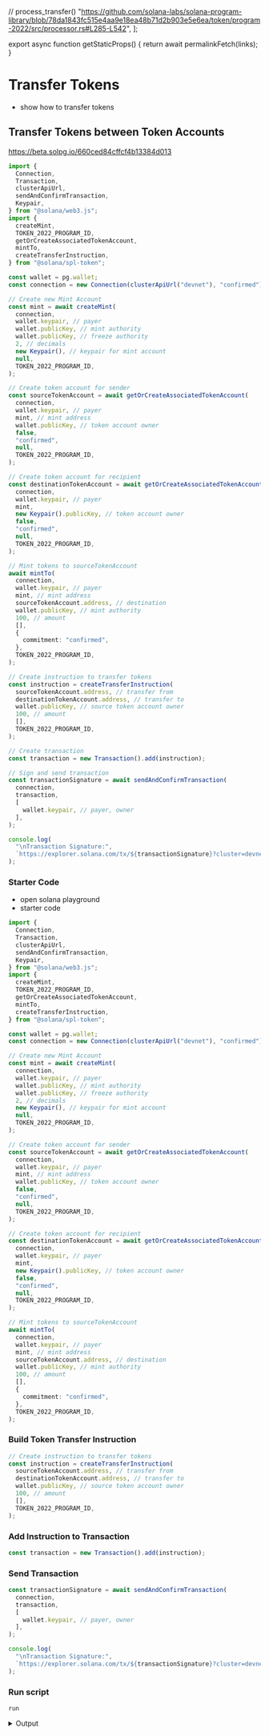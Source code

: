 
  // process_transfer()
  "https://github.com/solana-labs/solana-program-library/blob/78da1843fc515e4aa9e18ea48b71d2b903e5e6ea/token/program-2022/src/processor.rs#L285-L542",
];

export async function getStaticProps() {
  return await permalinkFetch(links);
}

# Transfer Tokens

- show how to transfer tokens

## Transfer Tokens between Token Accounts

https://beta.solpg.io/660ced84cffcf4b13384d013

<Accordions >
<Accordion title="Final Code">

```ts filename="client.ts" copy
import {
  Connection,
  Transaction,
  clusterApiUrl,
  sendAndConfirmTransaction,
  Keypair,
} from "@solana/web3.js";
import {
  createMint,
  TOKEN_2022_PROGRAM_ID,
  getOrCreateAssociatedTokenAccount,
  mintTo,
  createTransferInstruction,
} from "@solana/spl-token";

const wallet = pg.wallet;
const connection = new Connection(clusterApiUrl("devnet"), "confirmed");

// Create new Mint Account
const mint = await createMint(
  connection,
  wallet.keypair, // payer
  wallet.publicKey, // mint authority
  wallet.publicKey, // freeze authority
  2, // decimals
  new Keypair(), // keypair for mint account
  null,
  TOKEN_2022_PROGRAM_ID,
);

// Create token account for sender
const sourceTokenAccount = await getOrCreateAssociatedTokenAccount(
  connection,
  wallet.keypair, // payer
  mint, // mint address
  wallet.publicKey, // token account owner
  false,
  "confirmed",
  null,
  TOKEN_2022_PROGRAM_ID,
);

// Create token account for recipient
const destinationTokenAccount = await getOrCreateAssociatedTokenAccount(
  connection,
  wallet.keypair, // payer
  mint,
  new Keypair().publicKey, // token account owner
  false,
  "confirmed",
  null,
  TOKEN_2022_PROGRAM_ID,
);

// Mint tokens to sourceTokenAccount
await mintTo(
  connection,
  wallet.keypair, // payer
  mint, // mint address
  sourceTokenAccount.address, // destination
  wallet.publicKey, // mint authority
  100, // amount
  [],
  {
    commitment: "confirmed",
  },
  TOKEN_2022_PROGRAM_ID,
);

// Create instruction to transfer tokens
const instruction = createTransferInstruction(
  sourceTokenAccount.address, // transfer from
  destinationTokenAccount.address, // transfer to
  wallet.publicKey, // source token account owner
  100, // amount
  [],
  TOKEN_2022_PROGRAM_ID,
);

// Create transaction
const transaction = new Transaction().add(instruction);

// Sign and send transaction
const transactionSignature = await sendAndConfirmTransaction(
  connection,
  transaction,
  [
    wallet.keypair, // payer, owner
  ],
);

console.log(
  "\nTransaction Signature:",
  `https://explorer.solana.com/tx/${transactionSignature}?cluster=devnet`,
);
```

</Accordion>
</Accordions>

<Steps>

### Starter Code

- open solana playground
- starter code

```ts filename="client.ts" copy
import {
  Connection,
  Transaction,
  clusterApiUrl,
  sendAndConfirmTransaction,
  Keypair,
} from "@solana/web3.js";
import {
  createMint,
  TOKEN_2022_PROGRAM_ID,
  getOrCreateAssociatedTokenAccount,
  mintTo,
  createTransferInstruction,
} from "@solana/spl-token";

const wallet = pg.wallet;
const connection = new Connection(clusterApiUrl("devnet"), "confirmed");

// Create new Mint Account
const mint = await createMint(
  connection,
  wallet.keypair, // payer
  wallet.publicKey, // mint authority
  wallet.publicKey, // freeze authority
  2, // decimals
  new Keypair(), // keypair for mint account
  null,
  TOKEN_2022_PROGRAM_ID,
);

// Create token account for sender
const sourceTokenAccount = await getOrCreateAssociatedTokenAccount(
  connection,
  wallet.keypair, // payer
  mint, // mint address
  wallet.publicKey, // token account owner
  false,
  "confirmed",
  null,
  TOKEN_2022_PROGRAM_ID,
);

// Create token account for recipient
const destinationTokenAccount = await getOrCreateAssociatedTokenAccount(
  connection,
  wallet.keypair, // payer
  mint,
  new Keypair().publicKey, // token account owner
  false,
  "confirmed",
  null,
  TOKEN_2022_PROGRAM_ID,
);

// Mint tokens to sourceTokenAccount
await mintTo(
  connection,
  wallet.keypair, // payer
  mint, // mint address
  sourceTokenAccount.address, // destination
  wallet.publicKey, // mint authority
  100, // amount
  [],
  {
    commitment: "confirmed",
  },
  TOKEN_2022_PROGRAM_ID,
);
```

### Build Token Transfer Instruction

```ts filename="client.ts" copy
// Create instruction to transfer tokens
const instruction = createTransferInstruction(
  sourceTokenAccount.address, // transfer from
  destinationTokenAccount.address, // transfer to
  wallet.publicKey, // source token account owner
  100, // amount
  [],
  TOKEN_2022_PROGRAM_ID,
);
```

### Add Instruction to Transaction

```ts filename="client.ts" copy
const transaction = new Transaction().add(instruction);
```

### Send Transaction

```ts filename="client.ts" copy
const transactionSignature = await sendAndConfirmTransaction(
  connection,
  transaction,
  [
    wallet.keypair, // payer, owner
  ],
);
```

```ts filename="client.ts" copy
console.log(
  "\nTransaction Signature:",
  `https://explorer.solana.com/tx/${transactionSignature}?cluster=devnet`,
);
```

### Run script

```shell filename="Terminal" copy
run
```

<details>
<summary>Output</summary>

```bash
Running client...
  client.ts:

Transaction Signature: https://explorer.solana.com/tx/4gxedNShayeu9EVp29qBv6kypjCxEX14s46BFE85XTmt3YiPz2uU37Whptt27CY5HvRvRUCBxMXTFSQeeFAKdNy1?cluster=devnet
```

</details>

</Steps>

<Accordions >
<Accordion title="Source Code - Token Transfer Instruction">

<RemoteCodeblock permalink={links[0]} />

</Accordion>
</Accordions>
